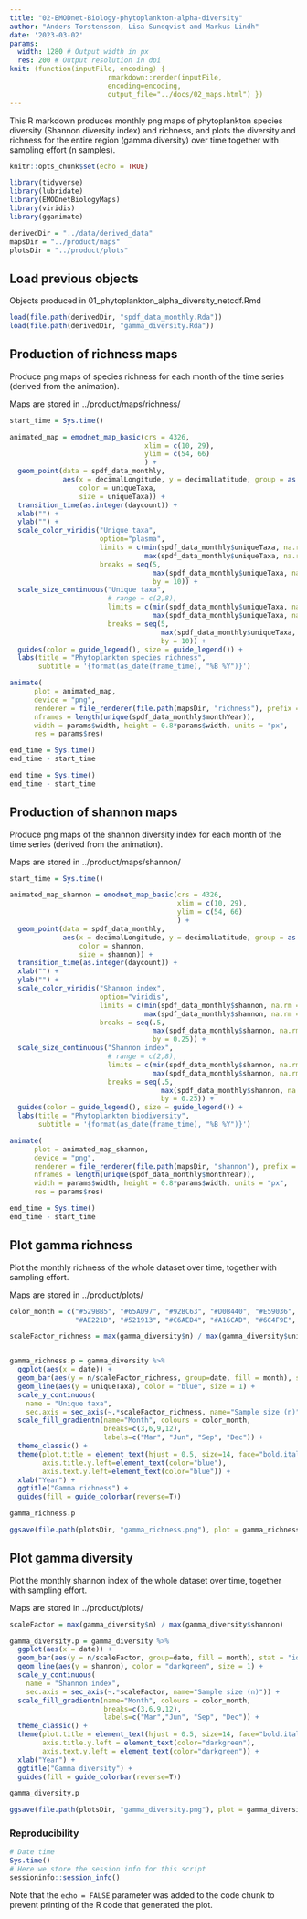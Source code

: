 ```yaml
---
title: "02-EMODnet-Biology-phytoplankton-alpha-diversity"
author: "Anders Torstensson, Lisa Sundqvist and Markus Lindh"
date: '2023-03-02'
params:
  width: 1280 # Output width in px
  res: 200 # Output resolution in dpi
knit: (function(inputFile, encoding) {
                        rmarkdown::render(inputFile,
                        encoding=encoding, 
                        output_file="../docs/02_maps.html") })
---
```


This R markdown produces monthly png maps of phytoplankton species diversity (Shannon diversity index) and richness, and plots the diversity and richness for the entire region (gamma diversity) over time together with sampling effort (n samples).

```r
knitr::opts_chunk$set(echo = TRUE)

library(tidyverse)
library(lubridate)
library(EMODnetBiologyMaps)
library(viridis)
library(gganimate)

derivedDir = "../data/derived_data"
mapsDir = "../product/maps"
plotsDir = "../product/plots"
```

## Load previous objects

Objects produced in 01_phytoplankton_alpha_diversity_netcdf.Rmd

```r
load(file.path(derivedDir, "spdf_data_monthly.Rda"))
load(file.path(derivedDir, "gamma_diversity.Rda"))
```

## Production of richness maps

Produce png maps of species richness for each month of the time series (derived from the animation). 

Maps are stored in ../product/maps/richness/

```r
start_time = Sys.time()

animated_map = emodnet_map_basic(crs = 4326, 
                                 xlim = c(10, 29),
                                 ylim = c(54, 66)
                                 ) +
  geom_point(data = spdf_data_monthly, 
             aes(x = decimalLongitude, y = decimalLatitude, group = as.factor(stationCluster), 
                 color = uniqueTaxa, 
                 size = uniqueTaxa)) +
  transition_time(as.integer(daycount)) +
  xlab("") +
  ylab("") +
  scale_color_viridis("Unique taxa",
                      option="plasma",
                      limits = c(min(spdf_data_monthly$uniqueTaxa, na.rm = TRUE),
                                 max(spdf_data_monthly$uniqueTaxa, na.rm = TRUE)),
                      breaks = seq(5,
                                   max(spdf_data_monthly$uniqueTaxa, na.rm = TRUE),
                                   by = 10)) +
  scale_size_continuous("Unique taxa",
                        # range = c(2,8),
                        limits = c(min(spdf_data_monthly$uniqueTaxa, na.rm = TRUE),
                                   max(spdf_data_monthly$uniqueTaxa, na.rm = TRUE)),
                        breaks = seq(5,
                                     max(spdf_data_monthly$uniqueTaxa, na.rm = TRUE),
                                     by = 10)) +
  guides(color = guide_legend(), size = guide_legend()) +
  labs(title = "Phytoplankton species richness",
       subtitle = '{format(as_date(frame_time), "%B %Y")}')

animate(
      plot = animated_map,
      device = "png",
      renderer = file_renderer(file.path(mapsDir, "richness"), prefix = "richness_", overwrite = TRUE),
      nframes = length(unique(spdf_data_monthly$monthYear)),
      width = params$width, height = 0.8*params$width, units = "px",
      res = params$res)

end_time = Sys.time()
end_time - start_time
```

```r
end_time = Sys.time()
end_time - start_time
```

## Production of shannon maps

Produce png maps of the shannon diversity index for each month of the time series (derived from the animation). 

Maps are stored in ../product/maps/shannon/

```r
start_time = Sys.time()

animated_map_shannon = emodnet_map_basic(crs = 4326, 
                                         xlim = c(10, 29),
                                         ylim = c(54, 66)
                                         ) +
  geom_point(data = spdf_data_monthly, 
             aes(x = decimalLongitude, y = decimalLatitude, group = as.factor(stationCluster), 
                 color = shannon, 
                 size = shannon)) +
  transition_time(as.integer(daycount)) +
  xlab("") +
  ylab("") +
  scale_color_viridis("Shannon index",
                      option="viridis",
                      limits = c(min(spdf_data_monthly$shannon, na.rm = TRUE),
                                 max(spdf_data_monthly$shannon, na.rm = TRUE)),
                      breaks = seq(.5,
                                   max(spdf_data_monthly$shannon, na.rm = TRUE),
                                   by = 0.25)) +
  scale_size_continuous("Shannon index",
                        # range = c(2,8),
                        limits = c(min(spdf_data_monthly$shannon, na.rm = TRUE),
                                   max(spdf_data_monthly$shannon, na.rm = TRUE)),
                        breaks = seq(.5,
                                     max(spdf_data_monthly$shannon, na.rm = TRUE),
                                     by = 0.25)) +
  guides(color = guide_legend(), size = guide_legend()) +
  labs(title = "Phytoplankton biodiversity",
       subtitle = '{format(as_date(frame_time), "%B %Y")}')

animate(
      plot = animated_map_shannon,
      device = "png",
      renderer = file_renderer(file.path(mapsDir, "shannon"), prefix = "shannon_", overwrite = TRUE),
      nframes = length(unique(spdf_data_monthly$monthYear)),
      width = params$width, height = 0.8*params$width, units = "px",
      res = params$res)
```

```r
end_time = Sys.time()
end_time - start_time
```

## Plot gamma richness

Plot the monthly richness of the whole dataset over time, together with sampling effort.

Maps are stored in ../product/plots/

```r
color_month = c("#529BB5", "#65AD97", "#92BC63", "#D0B440", "#E59036", "#E1562A", 
                "#AE221D", "#521913", "#C6AED4", "#A16CAD", "#6C4F9E", "#4E79C4")

scaleFactor_richness = max(gamma_diversity$n) / max(gamma_diversity$uniqueTaxa)


gamma_richness.p = gamma_diversity %>%
  ggplot(aes(x = date)) +
  geom_bar(aes(y = n/scaleFactor_richness, group=date, fill = month), stat = "identity", size = .1, color = "black", alpha = .5) + 
  geom_line(aes(y = uniqueTaxa), color = "blue", size = 1) +
  scale_y_continuous(
    name = "Unique taxa",
    sec.axis = sec_axis(~.*scaleFactor_richness, name="Sample size (n)")) +   
  scale_fill_gradientn(name="Month", colours = color_month,
                       breaks=c(3,6,9,12),
                       labels=c("Mar", "Jun", "Sep", "Dec")) +
  theme_classic() +
  theme(plot.title = element_text(hjust = 0.5, size=14, face="bold.italic"),
        axis.title.y.left=element_text(color="blue"),
        axis.text.y.left=element_text(color="blue")) +
  xlab("Year") +
  ggtitle("Gamma richness") +
  guides(fill = guide_colorbar(reverse=T))

gamma_richness.p

ggsave(file.path(plotsDir, "gamma_richness.png"), plot = gamma_richness.p)
```

## Plot gamma diversity

Plot the monthly shannon index of the whole dataset over time, together with sampling effort.

Maps are stored in ../product/plots/

```r
scaleFactor = max(gamma_diversity$n) / max(gamma_diversity$shannon)

gamma_diversity.p = gamma_diversity %>%
  ggplot(aes(x = date)) +
  geom_bar(aes(y = n/scaleFactor, group=date, fill = month), stat = "identity", size = .1, color = "black", alpha = .5) + 
  geom_line(aes(y = shannon), color = "darkgreen", size = 1) +
  scale_y_continuous(
    name = "Shannon index",
    sec.axis = sec_axis(~.*scaleFactor, name="Sample size (n)")) + 
  scale_fill_gradientn(name="Month", colours = color_month,
                       breaks=c(3,6,9,12),
                       labels=c("Mar","Jun", "Sep", "Dec")) +
  theme_classic() +
  theme(plot.title = element_text(hjust = 0.5, size=14, face="bold.italic"),
        axis.title.y.left = element_text(color="darkgreen"),
        axis.text.y.left = element_text(color="darkgreen")) +
  xlab("Year") +
  ggtitle("Gamma diversity") + 
  guides(fill = guide_colorbar(reverse=T))

gamma_diversity.p

ggsave(file.path(plotsDir, "gamma_diversity.png"), plot = gamma_diversity.p)
```

### Reproducibility

```r
# Date time
Sys.time()
# Here we store the session info for this script
sessioninfo::session_info()
```
Note that the `echo = FALSE` parameter was added to the code chunk to prevent printing of the R code that generated the plot.
